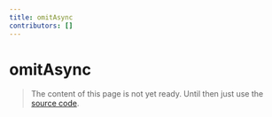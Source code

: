 ```yaml
---
title: omitAsync
contributors: []
---
```


# omitAsync

> The content of this page is not yet ready. Until then just use the [source code](https://github.com/fabian-hiller/valibot/blob/main/library/src/methods/omit/omitAsync.ts).
